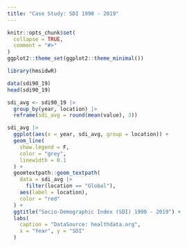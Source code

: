 ```yaml
---
title: "Case Study: SDI 1990 - 2019"
---
```


```r
knitr::opts_chunk$set(
  collapse = TRUE,
  comment = "#>"
)
ggplot2::theme_set(ggplot2::theme_minimal())
```

```r
library(hmsidwR)
```

```r
data(sdi90_19)
head(sdi90_19)
```

```r
sdi_avg <- sdi90_19 |>
  group_by(year, location) |>
  reframe(sdi_avg = round(mean(value), 3))
```


```r
sdi_avg |>
  ggplot(aes(x = year, sdi_avg, group = location)) +
  geom_line(
    show.legend = F,
    color = "grey",
    linewidth = 0.1
  ) +
  geomtextpath::geom_textpath(
    data = sdi_avg |>
      filter(location == "Global"),
    aes(label = location),
    color = "red"
  ) +
  ggtitle("Socio-Demographic Index (SDI) 1990 - 2019") +
  labs(
    caption = "DataSource: healthdata.org",
    x = "Year", y = "SDI"
  )
```
